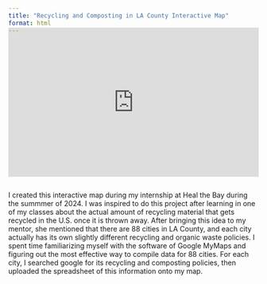 ```yaml
---
title: "Recycling and Composting in LA County Interactive Map"
format: html
---
```

<div style="margin-top: -3em; overflow: hidden;">
  <iframe 
    src="https://www.google.com/maps/d/embed?mid=18-E_hdaIgC9eUqHLC0sk_CeFbZnL0kg&ehbc=2E312F" 
    width="100%" 
    height="300" 
    style="border: 0;">
  </iframe>
</div>


I created this interactive map during my internship at Heal the Bay during the summmer of 2024. I was inspired to do this project after learning in one of my classes about the actual amount of recycling material that gets recycled in the U.S. once it is thrown away. After bringing this idea to my mentor, she mentioned that there are 88 cities in LA County, and each city actually has its own slightly different recycling and organic waste policies. I spent time familiarizing myself with the software of Google MyMaps and figuring out the most effective way to compile data for 88 cities. For each city, I searched google for its recycling and composting policies, then uploaded the spreadsheet of this information onto my map. 



